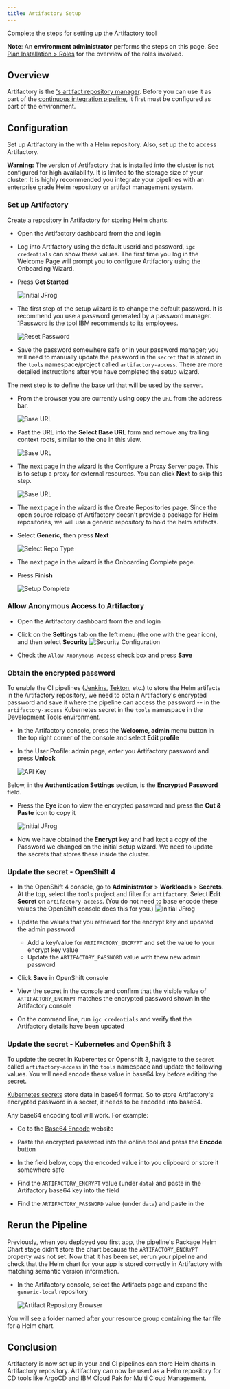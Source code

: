```yaml
---
title: Artifactory Setup
---
```



<PageDescription>

Complete the steps for setting up the Artifactory tool

</PageDescription>


<InlineNotification>

**Note**: An **environment administrator** performs the steps on this page. See [Plan Installation > Roles](/admin/plan-installation#roles) for the overview of the roles involved.

</InlineNotification>


## Overview

Artifactory is the [<Globals name="env" />'s artifact repository manager](/guides/artifact-management).
Before you can use it as part of the [continuous integration pipeline](/guides/continuous-integration),
it first must be configured as part of the environment.

##  Configuration

Set up Artifactory in the <Globals name="env" /> with a Helm repository.
Also, set up the <Globals name="env" /> to access Artifactory.

<InlineNotification kind="warning">

**Warning:** The version of Artifactory that is installed into the cluster is
 not configured for high availability. It is limited to the
  storage size of your cluster. It is highly recommended you integrate your
   pipelines with an enterprise grade Helm repository or artifact
    management
    system.  
     
</InlineNotification>

### Set up Artifactory

Create a repository in Artifactory for storing Helm charts.

- Open the Artifactory dashboard from the [<Globals name="dashboard" />](/getting-started/dashboard) and login

- Log into Artifactory using the default userid and password, `igc credentials` can show these values. The first time
you log in the Welcome Page will prompt you to configure Artifactory using the Onboarding Wizard.

- Press **Get Started**

  <ArtDirection>

  ![Initial JFrog](/images/1-jfrog.png)

  </ArtDirection>

- The first step of the setup wizard is to change the default password. It is
 recommend you use a password generated by a password manager. [1Password
 ](https://1password.com) is the tool IBM recommends to its employees.

  <ArtDirection>

  ![Reset Password](/images/2-resetpassword.png)

  </ArtDirection>

- Save the password somewhere safe or in your password manager; you will need to
  manually update the password in the  `secret` that is stored in the `tools` namespace/project
  called `artifactory-access`. There are more detailed instructions after you
  have completed the setup wizard.

The next step is to define the base url that will be used by the server. 

- From the browser you are currently using copy the `URL` from the address bar.

  <ArtDirection>

  ![Base URL](/images/3-baseurl.png)

  </ArtDirection>

- Past the URL into the **Select Base URL** form and remove any trailing
 context roots, similar to the one in this view.

  <ArtDirection>

  ![Base URL](/images/3-baseurl-complete.png)

  </ArtDirection>

- The next page in the wizard is the Configure a Proxy Server page. This is to
  setup a proxy for external resources. You can click **Next** to skip this
  step.

  <ArtDirection>

  ![Base URL](/images/4-proxy.png)

  </ArtDirection>

- The next page in the wizard is the Create Repositories page. Since the open source release of
  Artifactory doesn't provide a package for Helm repositories, we will use a generic repository to hold the helm
  artifacts.

- Select **Generic**, then press **Next**

  <ArtDirection>

  ![Select Repo Type](/images/5-selectrepotype.png)

  </ArtDirection>

- The next page in the wizard is the Onboarding Complete page. 

- Press **Finish**

  <ArtDirection>

  ![Setup Complete](/images/5-createcomplete.png)

  </ArtDirection>

### Allow Anonymous Access to Artifactory

- Open the Artifactory dashboard from the [<Globals name="dashboard" />](/getting-started/dashboard) and login

- Click on the **Settings** tab on the left menu (the one with the gear icon), and then select
 **Security**
    ![Security Configuration](/images/securitysettings.png)

- Check the `Allow Anonymous Access` check box and press **Save**

### Obtain the encrypted password 

To enable the CI pipelines ([Jenkins](/guides/continuous-integration), [Tekton](/guides/continuous-integration-tekton), etc.)
to store the Helm artifacts in the Artifactory repository, we need to obtain
Artifactory's encrypted password and save it where the pipeline can access the password -- in the `artifactory-access`
Kubernetes secret in the `tools` namespace in the Development Tools environment.

- In the Artifactory console, press the **Welcome, admin** menu button in the top right corner of the console and select **Edit profile**

- In the User Profile: admin page, enter you Artifactory password and press **Unlock**

  <ArtDirection>

  ![API Key](/images/jfrogapikey.png)

  </ArtDirection>

Below, in the **Authentication Settings** section, is the **Encrypted Password** field.

- Press the **Eye** icon to view the encrypted password and press the **Cut & Paste** icon to copy it

  <ArtDirection>

  ![Initial JFrog](/images/viewapikey.png)

  </ArtDirection>

- Now we have obtained the **Encrypt** key and had kept a copy of the
  Password we changed on the initial setup wizard. We need to update the
  secrets that stores these inside the cluster.

### Update the secret - OpenShift 4

- In the OpenShift 4 console, go to **Administrator** > **Workloads** > **Secrets**. At the top, select the `tools` project and filter for `artifactory`. Select **Edit Secret** on `artifactory-access`. (You do not need to base encode these values the OpenShift console does this for you.)
  ![Initial JFrog](/images/settingskeys.png)

- Update the values that you retrieved for the encrypt key and updated the admin password
    - Add a key/value for `ARTIFACTORY_ENCRYPT` and set the value to your encrypt key value
    - Update the `ARTIFACTORY_PASSWORD` value with thew new admin password
 
- Click **Save** in OpenShift console 

- View the secret in the console and confirm that the visible value of `ARTIFACTORY_ENCRYPT` matches the encrypted password shown in the Artifactory console

- On the command line, run `igc credentials` and verify that the Artifactory details have been updated

### Update the secret - Kubernetes and OpenShift 3

To update the secret in Kuberentes or Openshift 3, navigate to the `secret` called `artifactory-access`
in the `tools` namespace and update the following values. You will need encode these value in base64 key before
editing the secret.

[Kubernetes secrets](https://kubernetes.io/docs/concepts/configuration/secret/#creating-a-secret-manually) 
store data in base64 format. So to store Artifactory's encrypted password in a secret, it needs to be encoded into
base64.

Any base64 encoding tool will work. For example:

- Go to the [Base64 Encode](https://www.base64encode.org/) website

- Paste the encrypted password into the online tool and press the **Encode** button

- In the field below, copy the encoded value into you clipboard or store it somewhere safe

- Find the `ARTIFACTORY_ENCRYPT` value (under `data`) and paste in the Artifactory base64 key into the field

- Find the `ARTIFACTORY_PASSWORD` value (under `data`) and paste in the

## Rerun the Pipeline

Previously, when you deployed you first app, the pipeline's Package Helm Chart stage didn't store the chart because 
the `ARTIFACTORY_ENCRYPT` property was not set. Now that it has been set, rerun your pipeline and check that the Helm
chart for your app is stored correctly in Artifactory with matching semantic version information.

- In the Artifactory console, select the Artifacts page and expand the `generic-local` repository

  <ArtDirection>

  ![Artifact Repository Browser](/images/artifact-repo-browser.png)

  </ArtDirection>

You will see a folder named after your resource group containing the tar file for a Helm chart.

## Conclusion

Artifactory is now set up in your <Globals name="env" /> and CI pipelines can
 store Helm charts in Artifactory repository. Artifactory can now be used as a
  Helm repository for CD tools like ArgoCD and IBM Cloud Pak for Multi
   Cloud
   Management.
